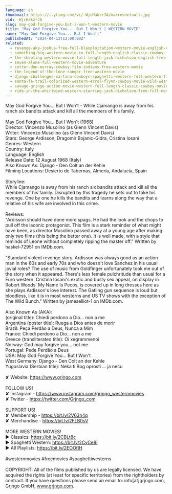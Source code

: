 ```yaml
---
language: en
thumbnail: https://i.ytimg.com/vi/-WjcHakzrJA/maxresdefault.jpg
vid: -WjcHakzrJA
slug: may-god-forgive-you-but-i-won-t-western-movie
title: "May God Forgive You... But I Won't | WESTERN MOVIE"
name: "May God Forgive You... But I Won't"
publishedAt: "2024-04-13T12:00:00Z"
related:
  - revenge-aka-joshua-free-full-blaxploitation-western-movie-english-classic-feature-film
  - something-big-western-movie-in-full-length-english-classic-cowboy-film-free-full-westerns
  - the-shooting-western-movie-full-length-jack-nicholson-english-free-full-westerns
  - seven-alone-full-western-movie-adventure
  - cotter-don-murray-cowboy-film-indians-free-western-movie
  - the-legend-of-the-lone-ranger-free-western-movie
  - django-challenges-sartana-cowboys-spaghetti-western-full-western-film
  - santa-fe-trail-colorized-western-errol-flynn-cowboy-movie-wild-west
  - savage-gringo-action-movie-western-full-length-classic-cowboy-movie-english
  - ride-in-the-whirlwind-western-starring-jack-nicholson-free-full-movie-english-youtube-movies
---
```


May God Forgive You... But I Won't - While Cjamango is away from his ranch six bandits attack and kill all the members of his family.<br />
<br />
May God Forgive You... But I Won't (1968)<br />
Director: Vincenzo Musolino (as Glenn Vincent Davis)<br />
Writer: Vincenzo Musolino (as Glenn Vincent Davis)<br />
Stars: George Ardisson, Dragomir Bojanic-Gidra, Cristina Iosani <br />
Genres: Western <br />
Country: Italy<br />
Language: English<br />
Release Date: 12 August 1968 (Italy) <br />
Also Known As: Django - Den Colt an der Kehle <br />
Filming Locations: Desierto de Tabernas, Almería, Andalucía, Spain <br />
<br />
Storyline:<br />
While Cjamango is away from his ranch six bandits attack and kill all the members of his family. Disrupted by this tragedy he sets out to take his revenge. One by one he kills the bandits and learns along the way that a relative of his wife are involved in this crime.<br />
<br />
Reviews:<br />
"Ardisson should have done more spags. He had the look and the chops to pull off the laconic protagonist. This film is a stark reminder of what might have been, as director Musolino passed away at a young age after making only two films (this being the better one). It is well made, with a style that reminds of Leone without completely ripping the master off." Written by haskel-72951 on IMDb.com.<br />
<br />
"Standard violent revenge story. Ardisson was always good as an action man in the 60s and early 70s and who doesn't love Sanchez in his usual jovial roles? The use of music from Goldfinger unfortunately took me out of the story when it appeared. There's less female pulchritude than usual for a Euro western. Cristina Iosani's exotic and busty sex appeal, on display in Robert Woods' My Name Is Pecos, is covered up in long dresses here as she plays Ardisson's love interest. The Gatling gun sequence is loud but bloodless, like it is in most westerns and US TV shows with the exception of The Wild Bunch." Written by jameselliot-1 on IMDb.com.<br />
<br />
Also Known As (AKA):<br />
(original title): Chiedi perdono a Dio... non a me<br />
Argentina (poster title): Ruega a Dios antes de morir<br />
Brazil: Peça Perdão a Deus, Nunca a Mim<br />
France: Chiedi perdono a Dio... non a me<br />
Greece (transliterated title): Oi xegrammenoi<br />
Norway: God may forgive you... not me<br />
Portugal: Pede Perdão a Deus<br />
USA: May God Forgive You... But I Won't<br />
West Germany: Django - Den Colt an der Kehle<br />
Yugoslavia (Serbian title): Neka ti Bog oprosti ... ja neću<br />
<br />
✘ Website: https://www.grjngo.com<br />
<br />
FOLLOW US!<br />
✘ Instagram - https://www.instagram.com/grjngo_westernmovies<br />
✘ Twitter - https://twitter.com/Grjngo_com<br />
<br />
SUPPORT US!<br />
✘ Membership - https://bit.ly/2V63h4q<br />
✘ Merchandise - https://bit.ly/2FLB0sV<br />
<br />
MORE WESTERN MOVIES! <br />
► Classics: https://bit.ly/2CBLt8c <br />
► Spaghetti Western: https://bit.ly/2CyCe8I <br />
► All Playlists: https://bit.ly/2EOOfIH <br />
<br />
#westernmovies #freemovies #spaghettiwesterns<br />
<br />
COPYRIGHT: All of the films published by us are legally licensed. We have acquired the rights (at least for specific territories) from the rightholders by contract. If you have questions please send an email to: info[at]grjngo.com, Grjngo GmbH, www.grjngo.com.